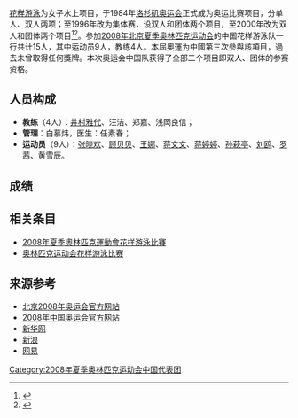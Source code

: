 {{奥运中国代表团参赛项目表
|年份=2008年
|比赛项目=花样游泳
|项目符号文件名称=
|金牌数=/
|银牌数=/
|铜牌数=1
|奖牌总数=1
}}
{{MedalTableTop|width = 250px}}
{{MedalSport | 花樣游泳}}
{{MedalCompetition|奧林匹克運動會 [[File:Olympic_rings.svg|40px]]}}
{{MedalGold|[[2008年夏季奧林匹克運動會|2008年北京]]|[[2008年夏季奧林匹克運動會花樣游泳比賽|集體自由自選]]}}
{{MedalBottom}}

[[花样游泳|花样游泳]]为女子水上项目，于1984年[[1984年夏季奥林匹克运动会|洛杉矶奥运会]]正式成为奥运比赛项目，分单人、双人两项；至1996年改为集体赛，设双人和团体两个项目，至2000年改为双人和团体两个项目<ref>{{Cite web |url=http://sports.wuhan.net.cn/html/a/19AKZ/ |title=热体网：花样游泳项目介绍 |accessdate=2008-08-08 |archive-date=2008-03-28 |archive-url=https://archive.is/20080328052431/http://sports.wuhan.net.cn/html/a/19AKZ/ |dead-url=yes }}</ref><ref>{{Cite web |url=http://www.nmg.xinhuanet.com/wtyl/2008-07/24/content_13916177.htm |title=新华网：俄罗斯花游霸主地位难以撼动，中国争历史性进前三 |accessdate=2008-08-08 |archive-date=2008-10-06 |archive-url=https://web.archive.org/web/20081006215151/http://www.nmg.xinhuanet.com/wtyl/2008-07/24/content_13916177.htm |dead-url=yes }}</ref>。参加[[2008年夏季奥林匹克运动会|2008年北京夏季奥林匹克运动会]]的中国花样游泳队一行共计15人，其中运动员9人，教练4人。本屆奧運为中國第三次參與該項目，過去未曾取得任何獎牌。本次奥运会中国队获得了全部二个项目即双人、团体的参赛资格。

== 人员构成 ==
* '''教练'''（4人）：[[井村雅代|井村雅代]]、汪洁、郑嘉、浅岡良信；
* '''管理'''：白慕炜，医生：任素春；
* '''运动员'''（9人）：[[张晓欢|张晓欢]]、[[顾贝贝|顾贝贝]]、[[王娜_(花样游泳运动员)|王娜]]、[[蒋文文|蒋文文]]、[[蒋婷婷|蒋婷婷]]、[[孙萩亭|孙萩亭]]、[[刘鸥|刘鸥]]、[[罗茜|罗茜]]、[[黄雪辰|黄雪辰]]。

== 成绩 ==

== 相关条目 ==
* [[2008年夏季奧林匹克運動會花样游泳比賽|2008年夏季奧林匹克運動會花样游泳比賽]]
* [[奥林匹克运动会花样游泳比赛|奥林匹克运动会花样游泳比赛]]

== 来源参考 ==
<references />
* [http://www.beijing2008.cn 北京2008年奥运会官方网站]{{Wayback|url=http://www.beijing2008.cn/ |date=20070428014805 }}
* [http://2008.olympic.cn/ 2008年中国奥运会官方网站]{{Wayback|url=http://2008.olympic.cn/ |date=20080905005640 }}
* [http://www.xinhuanet.com/olympics/ 新华网]{{Wayback|url=http://www.xinhuanet.com/olympics/ |date=20201022065957 }}
* [http://2008.sina.com.cn 新浪]{{Wayback|url=http://2008.sina.com.cn/ |date=20201022062701 }}
* [http://2008.163.com/ 网易]{{Wayback|url=http://2008.163.com/ |date=20200508051104 }}

{{2008年夏季奥林匹克运动会中国代表团参赛项目}}

[[Category:2008年夏季奥林匹克运动会中国代表团|Category:2008年夏季奥林匹克运动会中国代表团]]